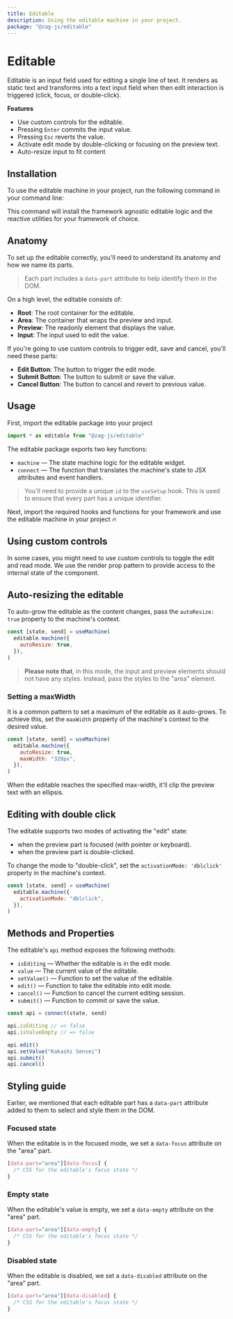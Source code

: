 ```yaml
---
title: Editable
description: Using the editable machine in your project.
package: "@zag-js/editable"
---
```


# Editable

Editable is an input field used for editing a single line of text. It renders as
static text and transforms into a text input field when then edit interaction is
triggered (click, focus, or double-click).

<Resources pkg="@zag-js/editable" />

<Showcase id="Editable" />

**Features**

- Use custom controls for the editable.
- Pressing `Enter` commits the input value.
- Pressing `Esc` reverts the value.
- Activate edit mode by double-clicking or focusing on the preview text.
- Auto-resize input to fit content

## Installation

To use the editable machine in your project, run the following command in your
command line:

<CodeSnippet id="editable/installation.mdx" />

This command will install the framework agnostic editable logic and the reactive
utilities for your framework of choice.

## Anatomy

To set up the editable correctly, you'll need to understand its anatomy and how
we name its parts.

> Each part includes a `data-part` attribute to help identify them in the DOM.

On a high level, the editable consists of:

- **Root**: The root container for the editable.
- **Area**: The container that wraps the preview and input.
- **Preview**: The readonly element that displays the value.
- **Input**: The input used to edit the value.

If you're going to use custom controls to trigger edit, save and cancel, you'll
need these parts:

- **Edit Button**: The button to trigger the edit mode.
- **Submit Button**: The button to submit or save the value.
- **Cancel Button**: The button to cancel and revert to previous value.

## Usage

First, import the editable package into your project

```jsx
import * as editable from "@zag-js/editable"
```

The editable package exports two key functions:

- `machine` — The state machine logic for the editable widget.
- `connect` — The function that translates the machine's state to JSX attributes
  and event handlers.

> You'll need to provide a unique `id` to the `useSetup` hook. This is used to
> ensure that every part has a unique identifier.

Next, import the required hooks and functions for your framework and use the
editable machine in your project 🔥

<CodeSnippet id="editable/usage.mdx" />

## Using custom controls

In some cases, you might need to use custom controls to toggle the edit and read
mode. We use the render prop pattern to provide access to the internal state of
the component.

<CodeSnippet id="editable/custom-controls.mdx" />

## Auto-resizing the editable

To auto-grow the editable as the content changes, pass the `autoResize: true`
property to the machine's context.

```jsx {3}
const [state, send] = useMachine(
  editable.machine({
    autoResize: true,
  }),
)
```

> **Please note that**, in this mode, the input and preview elements should not
> have any styles. Instead, pass the styles to the "area" element.

### Setting a maxWidth

It is a common pattern to set a maximum of the editable as it auto-grows. To
achieve this, set the `maxWidth` property of the machine's context to the
desired value.

```jsx {3-4}
const [state, send] = useMachine(
  editable.machine({
    autoResize: true,
    maxWidth: "320px",
  }),
)
```

When the editable reaches the specified max-width, it'll clip the preview text
with an ellipsis.

## Editing with double click

The editable supports two modes of activating the "edit" state:

- when the preview part is focused (with pointer or keyboard).
- when the preview part is double-clicked.

To change the mode to "double-click", set the `activationMode: 'dblclick'`
property in the machine's context.

```jsx {3}
const [state, send] = useMachine(
  editable.machine({
    activationMode: "dblclick",
  }),
)
```

## Methods and Properties

The editable's `api` method exposes the following methods:

- `isEditing` — Whether the editable is in the edit mode.
- `value` — The current value of the editable.
- `setValue()` — Function to set the value of the editable.
- `edit()` — Function to take the editable into edit mode.
- `cancel()` — Function to cancel the current editing session.
- `submit()` — Function to commit or save the value.

```jsx
const api = connect(state, send)

api.isEditing // => false
api.isValueEmpty // => false

api.edit()
api.setValue("Kakashi Sensei")
api.submit()
api.cancel()
```

## Styling guide

Earlier, we mentioned that each editable part has a `data-part` attribute added
to them to select and style them in the DOM.

### Focused state

When the editable is in the focused mode, we set a `data-focus` attribute on the
"area" part.

```css
[data-part="area"][data-focus] {
  /* CSS for the editable's focus state */
}
```

### Empty state

When the editable's value is empty, we set a `data-empty` attribute on the
"area" part.

```css
[data-part="area"][data-empty] {
  /* CSS for the editable's focus state */
}
```

### Disabled state

When the editable is disabled, we set a `data-disabled` attribute on the "area"
part.

```css
[data-part="area"][data-disabled] {
  /* CSS for the editable's focus state */
}
```

